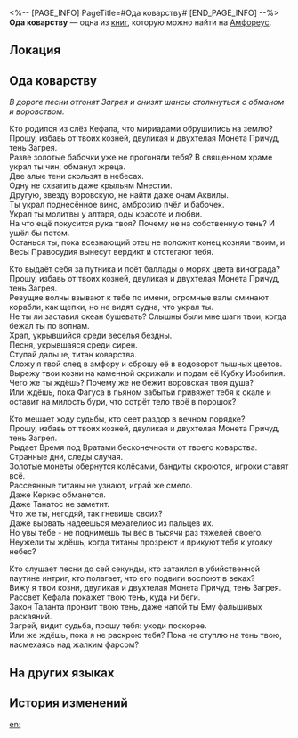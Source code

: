 <%-- [PAGE_INFO]
PageTitle=#Ода коварству#
[END_PAGE_INFO] --%>
{{Дополнить}}
{{Книга Инфобокс
|id           = 436
|partIds      = 190738
|Название     = 
|Изображение  = Предмет Книга Амфореус 4.png
|Мир          = Амфореус
|Томов        = 1
|Автор        = <!--нужно добавить-->
|Описание     = Гимн, который титаны использовали, чтобы изгнать Загрея. Его поют путешественники, отправляющиеся в далёкие странствия, чтобы защититься от разбойников и мошенников.
|Том1         = {{tx}}
|Источник1    = {{tx|Отсутствует источник}}
|Персонажи    = 
|Фракции      = 
}}
'''Ода коварству''' — одна из [[Книги|книг]], которую можно найти на [[Амфореус]].

==Локация==
{{Отметка карты|<!--название карты-->|<!--id отметки-->}}

==Ода коварству==
''В дороге песни отгонят Загрея и снизят шансы столкнуться с обманом и воровством.''

Кто родился из слёз Кефала, что мириадами обрушились на землю?<br />
Прошу, избавь от твоих козней, двуликая и двухтелая Монета Причуд, тень Загрея.<br />
Разве золотые бабочки уже не прогоняли тебя? В священном храме украл ты чин, обманул жреца.<br />
Две алые тени скользят в небесах.<br />
Одну не схватить даже крыльям Мнестии.<br />
Другую, звезду воровскую, не найти даже очам Аквилы.<br />
Ты украл поднесённое вино, амброзию пчёл и бабочек.<br />
Украл ты молитвы у алтаря, оды красоте и любви.<br />
На что ещё покусится рука твоя? Почему не на собственную тень? И ушёл бы потом.<br />
Останься ты, пока всезнающий отец не положит конец козням твоим, и Весы Правосудия вынесут вердикт и отстегают тебя.

Кто выдаёт себя за путника и поёт баллады о морях цвета винограда?<br />
Прошу, избавь от твоих козней, двуликая и двухтелая Монета Причуд, тень Загрея.<br />
Ревущие волны взывают к тебе по имени, огромные валы сминают корабли, как щепки, но не видят судна, что украл ты.<br />
Не ты ли заставил океан бушевать? Слышны были мне шаги твои, когда бежал ты по волнам.<br />
Храп, укрывшийся среди веселья бездны.<br />
Песня, укрывшаяся среди сирен.<br />
Ступай дальше, титан коварства.<br />
Сложу я твой след в амфору и сброшу её в водоворот пышных цветов.<br />
Вырежу твои козни на каменной скрижали и подам её Кубку Изобилия.<br />
Чего же ты ждёшь? Почему же не бежит воровская твоя душа?<br />
Или ждёшь, пока Фагуса в пьяном забытьи привяжет тебя к скале и оставит на милость бури, что сотрёт тело твоё в порошок?

Кто мешает ходу судьбы, кто сеет раздор в вечном порядке?<br />
Прошу, избавь от твоих козней, двуликая и двухтелая Монета Причуд, тень Загрея.<br />
Рыдает Время под Вратами бесконечности от твоего коварства. Странные дни, следы случая.<br />
Золотые монеты обернутся колёсами, бандиты скроются, игроки ставят всё.<br />
Рассеянные титаны не узнают, играй же смело.<br />
Даже Керкес обманется.<br />
Даже Танатос не заметит.<br />
Что же ты, негодяй, так гневишь своих?<br />
Даже вырвать надеешься мехагелиос из пальцев их.<br />
Но увы тебе - не поднимешь ты вес в тысячи раз тяжелей своего.<br />
Неужели ты ждёшь, когда титаны прозреют и прикуют тебя к уголку небес?

Кто слушает песни до сей секунды, кто затаился в убийственной паутине интриг, кто полагает, что его подвиги воспоют в веках?<br />
Вижу я твои козни, двуликая и двухтелая Монета Причуд, тень Загрея.<br />
Рассвет Кефала покажет твою тень, куда ни беги.<br />
Закон Таланта пронзит твою тень, даже напой ты Ему фальшивых раскаяний.<br />
Загрей, видит судьба, прошу тебя: уходи поскорее.<br />
Или же ждёшь, пока я не раскрою тебя? Пока не ступлю на тень твою, насмехаясь над жалким фарсом?

==На других языках==
{{На других языках
|en   = Ode of Trickery
|zhs  = 诡计颂歌
|zht  = 詭計頌歌
|ja   = 詭術の賛歌
|ko   = 계략의 송가
|es   = Oda al engaño
|fr   = Ode à la Ruse
|ru   = Ода коварству
|th   = เพลงสรรเสริญเพทุบาย
|vi   = Bài Ca Lừa Lọc
|de   = Ode an die Gaunerei
|id   = Ode Tipu Muslihat
|pt   = Ode aos Truques
}}

==История изменений==
{{История изменений|3.5}}

[[en:]]